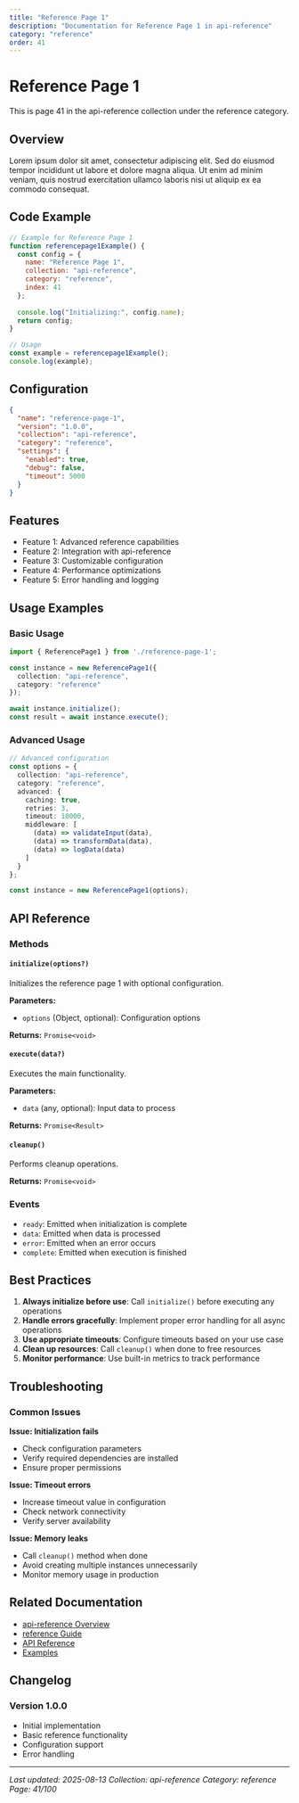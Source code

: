 ```yaml
---
title: "Reference Page 1"
description: "Documentation for Reference Page 1 in api-reference"
category: "reference"
order: 41
---
```


# Reference Page 1

This is page 41 in the api-reference collection under the reference category.

## Overview

Lorem ipsum dolor sit amet, consectetur adipiscing elit. Sed do eiusmod tempor incididunt ut labore et dolore magna aliqua. Ut enim ad minim veniam, quis nostrud exercitation ullamco laboris nisi ut aliquip ex ea commodo consequat.

## Code Example

```javascript
// Example for Reference Page 1
function referencepage1Example() {
  const config = {
    name: "Reference Page 1",
    collection: "api-reference",
    category: "reference",
    index: 41
  };
  
  console.log("Initializing:", config.name);
  return config;
}

// Usage
const example = referencepage1Example();
console.log(example);
```

## Configuration

```json
{
  "name": "reference-page-1",
  "version": "1.0.0",
  "collection": "api-reference",
  "category": "reference",
  "settings": {
    "enabled": true,
    "debug": false,
    "timeout": 5000
  }
}
```

## Features

- Feature 1: Advanced reference capabilities
- Feature 2: Integration with api-reference
- Feature 3: Customizable configuration
- Feature 4: Performance optimizations
- Feature 5: Error handling and logging

## Usage Examples

### Basic Usage

```typescript
import { ReferencePage1 } from './reference-page-1';

const instance = new ReferencePage1({
  collection: "api-reference",
  category: "reference"
});

await instance.initialize();
const result = await instance.execute();
```

### Advanced Usage

```typescript
// Advanced configuration
const options = {
  collection: "api-reference",
  category: "reference",
  advanced: {
    caching: true,
    retries: 3,
    timeout: 10000,
    middleware: [
      (data) => validateInput(data),
      (data) => transformData(data),
      (data) => logData(data)
    ]
  }
};

const instance = new ReferencePage1(options);
```

## API Reference

### Methods

#### `initialize(options?)`

Initializes the reference page 1 with optional configuration.

**Parameters:**
- `options` (Object, optional): Configuration options

**Returns:** `Promise<void>`

#### `execute(data?)`

Executes the main functionality.

**Parameters:**
- `data` (any, optional): Input data to process

**Returns:** `Promise<Result>`

#### `cleanup()`

Performs cleanup operations.

**Returns:** `Promise<void>`

### Events

- `ready`: Emitted when initialization is complete
- `data`: Emitted when data is processed
- `error`: Emitted when an error occurs
- `complete`: Emitted when execution is finished

## Best Practices

1. **Always initialize before use**: Call `initialize()` before executing any operations
2. **Handle errors gracefully**: Implement proper error handling for all async operations
3. **Use appropriate timeouts**: Configure timeouts based on your use case
4. **Clean up resources**: Call `cleanup()` when done to free resources
5. **Monitor performance**: Use built-in metrics to track performance

## Troubleshooting

### Common Issues

**Issue: Initialization fails**
- Check configuration parameters
- Verify required dependencies are installed
- Ensure proper permissions

**Issue: Timeout errors**
- Increase timeout value in configuration
- Check network connectivity
- Verify server availability

**Issue: Memory leaks**
- Call `cleanup()` method when done
- Avoid creating multiple instances unnecessarily
- Monitor memory usage in production

## Related Documentation

- [api-reference Overview](../index)
- [reference Guide](../reference/index)
- [API Reference](../api/index)
- [Examples](../examples/index)

## Changelog

### Version 1.0.0
- Initial implementation
- Basic reference functionality
- Configuration support
- Error handling

---

*Last updated: 2025-08-13*
*Collection: api-reference*
*Category: reference*
*Page: 41/100*
